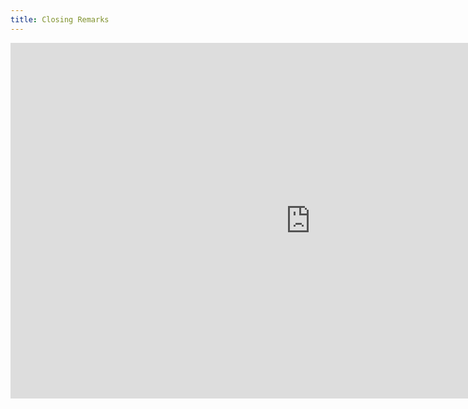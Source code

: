 ```yaml
---
title: Closing Remarks
---
```


<iframe
    src="https://docs.google.com/presentation/d/e/2PACX-1vT8jHfpvMK9ZqexvLR5_szTGjzQMLz9GSznjJbYHOLopNsrnvgqc78r-FB7pGn_iw/embed?start=false&loop=false&delayms=3000"
    frameborder="0"
    width="960"
    height="569"
    allowfullscreen="true"
    mozallowfullscreen="true"
    webkitallowfullscreen="true">
</iframe>